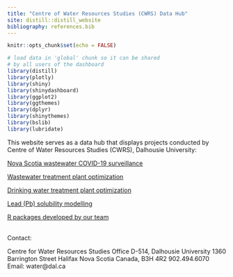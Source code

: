 ```yaml
---
title: "Centre of Water Resources Studies (CWRS) Data Hub"
site: distill::distill_website
bibliography: references.bib
---
```


```r
knitr::opts_chunk$set(echo = FALSE)
```

```r
# load data in 'global' chunk so it can be shared
# by all users of the dashboard
library(distill)
library(plotly)
library(shiny)
library(shinydashboard)
library(ggplot2)
library(ggthemes)
library(dplyr)
library(shinythemes)
library(bslib)
library(lubridate)
```

This website serves as a data hub that displays projects conducted by Centre of Water Resources Studies (CWRS), Dalhousie University:


[Nova Scotia wastewater COVID-19 surveillance](https://cwrs-dal.github.io/CWRS-DAL.io/c19ww.html)

[Wastewater treatment plant optimization](https://cwrs-dal.github.io/CWRS-DAL.io/wwtp.html)

[Drinking water treatment plant optimization](https://cwrs-dal.github.io/CWRS-DAL.io/lmp.html)

[Lead (Pb) solubility modelling](https://cwrs-dal.github.io/CWRS-DAL.io/LRC.html)

[R packages developed by our team](https://cwrs-dal.github.io/CWRS-DAL.io/pack.html)

<br>
Contact:

Centre for Water Resources Studies
Office D-514, Dalhousie University
1360 Barrington Street
Halifax Nova Scotia
Canada, B3H 4R2
902.494.6070
Email: water@dal.ca
